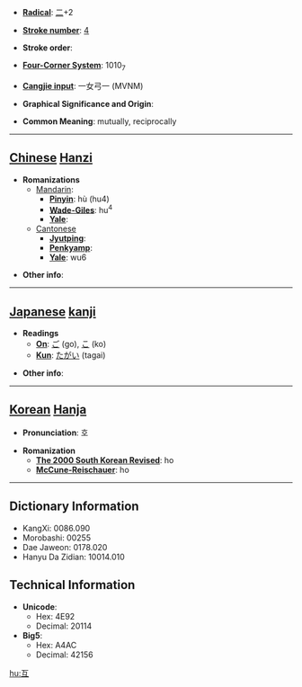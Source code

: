 * '''[[Wiktionary:Chinese radical index| Radical]]''': [[Wiktionary:Chinese radical index 二|二]]+2

* '''[[Wiktionary:Chinese total strokes index|Stroke number]]''': [[Wiktionary:Chinese total strokes index 4|4]]

* '''Stroke order''': 

* '''[[Wiktionary:Chinese four corner index|Four-Corner System]]''': 1010<sub>7</sub>

* '''[[Wiktionary:Chinese Cangjie index|Cangjie input]]''': 一女弓一 (MVNM)

* '''Graphical Significance and Origin''': 

* '''Common Meaning''': mutually, reciprocally

----

== [[Chinese]] [[Hanzi]] ==

* '''Romanizations'''
** [[Mandarin]]:
*** '''[[Pinyin]]''': hù (hu4)
*** '''[[Wade-Giles]]''': hu<sup>4</sup>
*** '''[[Yale]]''': 
**[[Cantonese]]
***'''[[Jyutping]]''':
***'''[[Penkyamp]]''': 
***'''[[Yale]]''': wu6

* '''Other info''': 

----

== [[Japanese]] [[kanji]] ==

* '''Readings'''
** '''[[On]]''': [[ご]] (go), [[こ]] (ko)
** '''[[Kun]]''': [[たがい]] (tagai)

* '''Other info''':  

----

== [[Korean]] [[Hanja]] ==

* '''Pronunciation''': 호

* '''Romanization'''
** '''[[The 2000 South Korean Revised Romanization|The 2000 South Korean Revised]]''': ho
** '''[[McCune-Reischauer]]''': ho

----

== Dictionary Information ==

* KangXi: 0086.090
* Morobashi: 00255
* Dae Jaweon: 0178.020
* Hanyu Da Zidian: 10014.010

== Technical Information ==

* '''Unicode''':
** Hex: 4E92
** Decimal: 20114
* '''Big5''':
** Hex: A4AC
** Decimal: 42156

[[hu:互]]